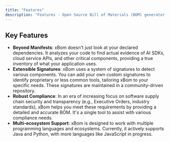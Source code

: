 ```yaml
---
title: "Features"
description: "Features - Open Source Bill of Materials (BOM) generator enriched with AI, SaaS, Crypto."
---
```


## Key Features

- **Beyond Manifests**: xBom doesn't just look at your declared dependencies. It analyzes your code to find actual evidence of AI SDKs, cloud service APIs, and other critical components, providing a true inventory of what your application uses.
- **Extensible Signatures**: xBom uses a system of signatures to detect various components. You can add your own custom signatures to identify proprietary or less common tools, tailoring xBom to your specific needs. These signatures are maintained in a community-driven repository.
- **Robust Compliance**: In an era of increasing focus on software supply chain security and transparency (e.g., Executive Orders, industry standards), xBom helps you meet these requirements by providing a detailed and accurate BOM. It's a single tool to assist with various compliance needs.
- **Multi-ecosystem Support**: xBom is designed to work with multiple programming languages and ecosystems. Currently, it actively supports Java and Python, with more languages like JavaScript in progress.
